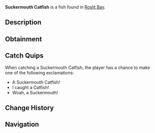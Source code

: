{{FishInfobox
|image          = Suckermouth Catfish.png
|rarity         = Rare
|sea            = First Sea
|location       = [[Roslit Bay]]
|sublocation    = Freshwater
|sources        = Fishing Rod
|radar_location = 
|xp             = 80
|weather        = 
|time           = Day
|season         = Spring, Autumn
|bait           = Seaweed
|base_weight    = 17
|base_value     = 160
|weight_range   = 7.5
|base_chance    = 35
|base_resil     = 60
}}
'''Suckermouth Catfish''' is a {{Rarity|Rare}} fish found in [[Roslit Bay]].

== Description ==
{{Description|The Suckermouth Catfish is a tropical freshwater fish found on the ground and near the seaweed of Roslits Bays pond. They are easily notable for their large armour like scutes covering their upper parts of the head and body.|Bestiary Entry}}

== Obtainment ==
{{Description|Found best near seaweed of Roslit Bays pond.|Bestiary Hint}}
{{Fish Availability|
Roslit Bay/Freshwater Pond Seaweed
|top_rods      = 
Krampus's Rod\428003.21\421856.8;
Magma Rod\411986.61\406070.2;
Plastic Rod\376664.34\371255.18;
Buddy Bond Rod\279807.8\324040.82;
Great Rod of Oscar\248270.39\174828.26;
Flimsy Rod\178856.7\594834.52;
Fast Rod\232537.09\402820.85;
Astralhook Rod\227754.75\170355.44;
Ethereal Prism Rod\226984.07\170427.6;
Seraphic Rod\215707.88\167633.21;
No-Life Rod\208792.36\169307.03;
Rod Of The Forgotten Fang\201728.77\157370.65;
Challenger's Rod\201494.19\162499.5;
Free Spirit Rod\201258.36\170453.77;
Blazebringer Rod\183218.86\151014.94;
Rod Of The Depths\180805.28\142674.11;
Trident Rod\180651.62\148769.57;
Rod Of The Exalted One\180020.21\137773.31;
Zeus Rod\172731.82\142371.19;
Verdant Shear Rod\168486.24\141140.51;
Depthseeker Rod\153766.48\129502.63;
Avalanche Rod\138648.87\117020.61;
Volcanic Rod\134587.12\110931.08;
Steady Rod\52672.4\37742.93
|recommended   = Ethereal Prism Rod
}}

== Catch Quips ==
When catching a Suckermouth Catfish, the player has a chance to make one of the following exclamations:
* A Suckermouth Catfish!
* I caught a Catfish!
* Woah, a Suckermouth!

== Change History ==
{{Change History|{{subst:Current Version}}}}

== Navigation ==
{{Fish Navbox|Roslit Bay}}
